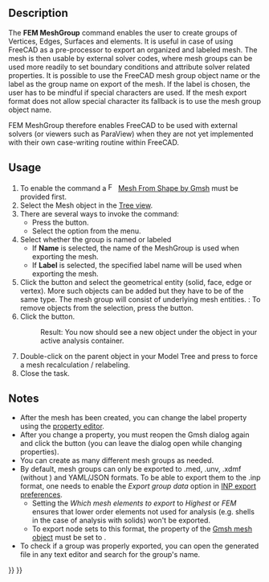 <languages/>

{{Docnav
|[[FEM_MeshRegion|FEM mesh region]]
|[[FEM_CreateElementsSet|Erase Elements]]
|[[FEM_Workbench|FEM]]
|IconL=FEM_MeshRegion.svg
|IconR=FEM_CreateElementsSet.svg
|IconC=Workbench_FEM.svg
}}

{{GuiCommand
|Name=FEM MeshGroup
|MenuLocation= Mesh → Mesh Group
|Workbenches=[[FEM_Workbench|FEM]]
|Shortcut=
|SeeAlso=[[FEM_tutorial|FEM tutorial]]
}}

==Description==

The '''FEM MeshGroup''' command enables the user to create groups of Vertices, Edges, Surfaces and elements. It is useful in case of using FreeCAD as a pre-processor to export an organized and labeled mesh. The mesh is then usable by external solver codes, where mesh groups can be used more readily to set boundary conditions and attribute solver related properties. It is possible to use the FreeCAD mesh group object name or the label as the group name on export of the mesh. If the label is chosen, the user has to be mindful if special characters are used. If the mesh export format does not allow special character its fallback is to use the mesh group object name.

FEM MeshGroup therefore enables FreeCAD to be used with external solvers (or viewers such as ParaView) when they are not yet implemented with their own case-writing routine within FreeCAD.

==Usage==

# To enable the command a [[Image:FEM_MeshGmshFromShape.svg|16px]] [[FEM_MeshGmshFromShape|Mesh From Shape by Gmsh]] must be provided first.
# Select the Mesh object in the [[Tree_view|Tree view]].
# There are several ways to invoke the command:
#* Press the {{Button|[[Image:FEM_MeshGroup.svg|24px]] [[FEM_MeshGroup|Mesh Group]]}} button.
#* Select the {{MenuCommand|Mesh → [[Image:FEM_MeshGroup.svg|24px]] Mesh Group}} option from the menu.
# Select whether the group is named or labeled
#*If '''Name''' is selected, the name of the MeshGroup is used when exporting the mesh.
#*If '''Label''' is selected, the specified label name will be used when exporting the mesh.
# Click the {{Button|Add}} button and select the geometrical entity (solid, face, edge or vertex). More such objects can be added but they have to be of the same type. The mesh group will consist of underlying mesh entities. {{Version|1.1}}: To remove objects from the selection, press the {{Button|Remove}} button.
# Click the {{Button|OK}} button.
#: Result: You now should see a new {{incode|FEMMeshGroup}} object under the {{incode|FEMMeshGMSH}} object in your active analysis container.
# Double-click on the {{incode|FEMMeshGMSH}} parent object in your Model Tree and press {{Button|Apply}} to force a mesh recalculation / relabeling.
# Close the task.

==Notes==

* After the mesh has been created, you can change the label property using the [[Property_editor|property editor]]. 
* After you change a property, you must reopen the Gmsh dialog again and click the {{Button|Apply}} button (you can leave the dialog open while changing properties).
* You can create as many different mesh groups as needed.
* By default, mesh groups can only be exported to .med, .unv, .xdmf (without {{PropertyData|Groups Of Nodes}}) and YAML/JSON formats. To be able to export them to the .inp format, one needs to enable the ''Export group data'' option in [[Import_Export_Preferences#INP|INP export preferences]].
** Setting the ''Which mesh elements to export'' to ''Highest'' or ''FEM'' ensures that lower order elements not used for analysis (e.g. shells in the case of analysis with solids) won't be exported.
** To export node sets to this format, the {{PropertyData|Groups Of Nodes}} property of the [[FEM_MeshGmshFromShape|Gmsh mesh object]] must be set to {{true}}.
* To check if a group was properly exported, you can open the generated file in any text editor and search for the group's name.


{{Docnav
|[[FEM_MeshRegion|FEM mesh region]]
|[[FEM_CreateElementsSet|Erase Elements]]
|[[FEM_Workbench|FEM]]
|IconL=FEM_MeshRegion.svg
|IconR=FEM_CreateElementsSet.svg
|IconC=Workbench_FEM.svg
}}

{{FEM_Tools_navi{{#translation:}}}}
{{Userdocnavi{{#translation:}}}}